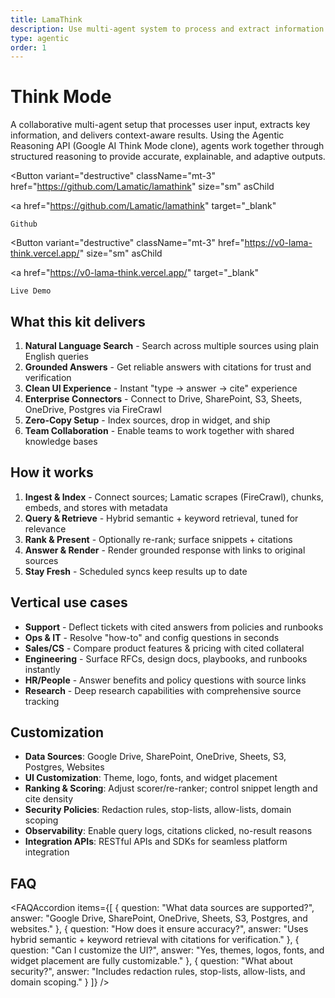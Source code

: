 ```yaml
---
title: LamaThink
description: Use multi-agent system to process and extract information based on user input. This uses the Agentic Reasoning API (Google AI Think Mode Clone)
type: agentic
order: 1
---
```



# Think Mode

A collaborative multi-agent setup that processes user input, extracts key information, and delivers context-aware results. Using the Agentic Reasoning API (Google AI Think Mode clone), agents work together through structured reasoning to provide accurate, explainable, and adaptive outputs.

<Button
  variant="destructive"
  className="mt-3"
  href="https://github.com/Lamatic/lamathink"
  size="sm"
  asChild
>
  <a
    href="https://github.com/Lamatic/lamathink"
    target="_blank"
  >
    Github
  </a>
</Button>

<Button
  variant="destructive"
  className="mt-3"
  href="https://v0-lama-think.vercel.app/"
  size="sm"
  asChild
>
  <a
    href="https://v0-lama-think.vercel.app/"
    target="_blank"
  >
    Live Demo
  </a>
</Button>


## What this kit delivers

1. **Natural Language Search** - Search across multiple sources using plain English queries
2. **Grounded Answers** - Get reliable answers with citations for trust and verification
3. **Clean UI Experience** - Instant "type → answer → cite" experience
4. **Enterprise Connectors** - Connect to Drive, SharePoint, S3, Sheets, OneDrive, Postgres via FireCrawl
5. **Zero-Copy Setup** - Index sources, drop in widget, and ship
6. **Team Collaboration** - Enable teams to work together with shared knowledge bases

## How it works

1. **Ingest & Index** - Connect sources; Lamatic scrapes (FireCrawl), chunks, embeds, and stores with metadata
2. **Query & Retrieve** - Hybrid semantic + keyword retrieval, tuned for relevance
3. **Rank & Present** - Optionally re-rank; surface snippets + citations
4. **Answer & Render** - Render grounded response with links to original sources
5. **Stay Fresh** - Scheduled syncs keep results up to date

## Vertical use cases

- **Support** - Deflect tickets with cited answers from policies and runbooks
- **Ops & IT** - Resolve "how-to" and config questions in seconds
- **Sales/CS** - Compare product features & pricing with cited collateral
- **Engineering** - Surface RFCs, design docs, playbooks, and runbooks instantly
- **HR/People** - Answer benefits and policy questions with source links
- **Research** - Deep research capabilities with comprehensive source tracking


## Customization

- **Data Sources**: Google Drive, SharePoint, OneDrive, Sheets, S3, Postgres, Websites
- **UI Customization**: Theme, logo, fonts, and widget placement
- **Ranking & Scoring**: Adjust scorer/re-ranker; control snippet length and cite density
- **Security Policies**: Redaction rules, stop-lists, allow-lists, domain scoping
- **Observability**: Enable query logs, citations clicked, no-result reasons
- **Integration APIs**: RESTful APIs and SDKs for seamless platform integration

## FAQ

<FAQAccordion
  items={[
    {
      question: "What data sources are supported?",
      answer: "Google Drive, SharePoint, OneDrive, Sheets, S3, Postgres, and websites."
    },
    {
      question: "How does it ensure accuracy?",
      answer: "Uses hybrid semantic + keyword retrieval with citations for verification."
    },
    {
      question: "Can I customize the UI?",
      answer: "Yes, themes, logos, fonts, and widget placement are fully customizable."
    },
    {
      question: "What about security?",
      answer: "Includes redaction rules, stop-lists, allow-lists, and domain scoping."
    }
  ]}
/>